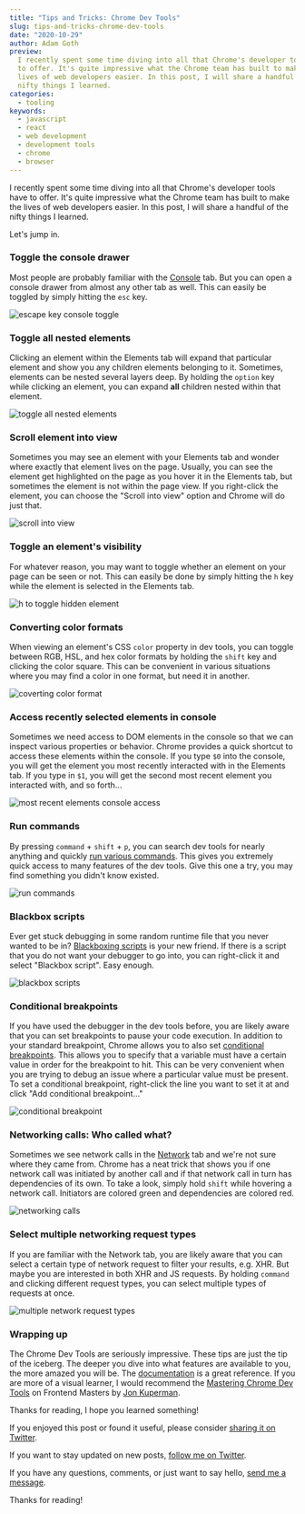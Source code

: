 ```yaml
---
title: "Tips and Tricks: Chrome Dev Tools"
slug: tips-and-tricks-chrome-dev-tools
date: "2020-10-29"
author: Adam Goth
preview:
  I recently spent some time diving into all that Chrome's developer tools have
  to offer. It's quite impressive what the Chrome team has built to make the
  lives of web developers easier. In this post, I will share a handful of the
  nifty things I learned.
categories:
  - tooling
keywords:
  - javascript
  - react
  - web development
  - development tools
  - chrome
  - browser
---
```


I recently spent some time diving into all that Chrome's developer tools have to
offer. It's quite impressive what the Chrome team has built to make the lives of
web developers easier. In this post, I will share a handful of the nifty things
I learned.

Let's jump in.

### Toggle the console drawer

Most people are probably familiar with the
[Console](https://developers.google.com/web/tools/chrome-devtools/console/reference)
tab. But you can open a console drawer from almost any other tab as well. This
can easily be toggled by simply hitting the `esc` key.

![escape key console toggle](https://media.giphy.com/media/C4nvLNDUimi984DvGl/giphy.gif)

### Toggle all nested elements

Clicking an element within the Elements tab will expand that particular element
and show you any children elements belonging to it. Sometimes, elements can be
nested several layers deep. By holding the `option` key while clicking an
element, you can expand **all** children nested within that element.

![toggle all nested elements](https://media.giphy.com/media/UCsgJYqUDCVUEg0q63/giphy.gif)

### Scroll element into view

Sometimes you may see an element with your Elements tab and wonder where exactly
that element lives on the page. Usually, you can see the element get highlighted
on the page as you hover it in the Elements tab, but sometimes the element is
not within the page view. If you right-click the element, you can choose the
"Scroll into view" option and Chrome will do just that.

![scroll into view](https://media.giphy.com/media/JK74tuyVCAyDtLcXHq/giphy.gif)

### Toggle an element's visibility

For whatever reason, you may want to toggle whether an element on your page can
be seen or not. This can easily be done by simply hitting the `h` key while the
element is selected in the Elements tab.

![h to toggle hidden element](https://media.giphy.com/media/t0ylr2sHarOQA8xuuF/giphy.gif)

### Converting color formats

When viewing an element's CSS `color` property in dev tools, you can toggle
between RGB, HSL, and hex color formats by holding the `shift` key and clicking
the color square. This can be convenient in various situations where you may
find a color in one format, but need it in another.

![coverting color format](https://media.giphy.com/media/yZQQLiyyxVdkBjHLoO/giphy.gif)

### Access recently selected elements in console

Sometimes we need access to DOM elements in the console so that we can inspect
various properties or behavior. Chrome provides a quick shortcut to access these
elements within the console. If you type `$0` into the console, you will get the
element you most recently interacted with in the Elements tab. If you type in
`$1`, you will get the second most recent element you interacted with, and so
forth...

![most recent elements console access](https://media.giphy.com/media/Fbpduv3lSKZX6eu1N5/giphy.gif)

### Run commands

By pressing `command` + `shift` + `p`, you can search dev tools for nearly
anything and quickly
[run various commands](https://developers.google.com/web/tools/chrome-devtools/command-menu).
This gives you extremely quick access to many features of the dev tools. Give
this one a try, you may find something you didn't know existed.

![run commands](https://media.giphy.com/media/diz6pCLIjt8O1hLNkK/giphy.gif)

### Blackbox scripts

Ever get stuck debugging in some random runtime file that you never wanted to be
in?
[Blackboxing scripts](https://developer.chrome.com/devtools/docs/blackboxing) is
your new friend. If there is a script that you do not want your debugger to go
into, you can right-click it and select "Blackbox script". Easy enough.

![blackbox scripts](https://media.giphy.com/media/0QiT8USJ5inJFmxEF1/giphy.gif)

### Conditional breakpoints

If you have used the debugger in the dev tools before, you are likely aware that
you can set breakpoints to pause your code execution. In addition to your
standard breakpoint, Chrome allows you to also set
[conditional breakpoints](https://developers.google.com/web/tools/chrome-devtools/javascript/breakpoints).
This allows you to specify that a variable must have a certain value in order
for the breakpoint to hit. This can be very convenient when you are trying to
debug an issue where a particular value must be present. To set a conditional
breakpoint, right-click the line you want to set it at and click "Add
conditional breakpoint..."

![conditional breakpoint](https://media.giphy.com/media/n7oOV9shQmzJTDwkNt/giphy.gif)

### Networking calls: Who called what?

Sometimes we see network calls in the
[Network](https://developers.google.com/web/tools/chrome-devtools/network/reference)
tab and we're not sure where they came from. Chrome has a neat trick that shows
you if one network call was initiated by another call and if that network call
in turn has dependencies of its own. To take a look, simply hold `shift` while
hovering a network call. Initiators are colored green and dependencies are
colored red.

![networking calls](https://media.giphy.com/media/fH8XjzbnTUDJGcHAJ4/giphy.gif)

### Select multiple networking request types

If you are familiar with the Network tab, you are likely aware that you can
select a certain type of network request to filter your results, e.g. XHR. But
maybe you are interested in both XHR and JS requests. By holding `command` and
clicking different request types, you can select multiple types of requests at
once.

![multiple network request types](https://media.giphy.com/media/C4SHhZBSYBKkMv4wrx/giphy.gif)

### Wrapping up

The Chrome Dev Tools are seriously impressive. These tips are just the tip of
the iceberg. The deeper you dive into what features are available to you, the
more amazed you will be. The
[documentation](https://developers.google.com/web/tools/chrome-devtools) is a
great reference. If you are more of a visual learner, I would recommend the
[Mastering Chrome Dev Tools](https://frontendmasters.com/courses/chrome-dev-tools/)
on Frontend Masters by [Jon Kuperman](https://twitter.com/jkup).

Thanks for reading, I hope you learned something!

If you enjoyed this post or found it useful, please consider
[sharing it on Twitter](https://twitter.com/intent/tweet?url=https%3A%2F%2Fwww.adamgoth.com%2Ftips-and-tricks-chrome-dev-tools).

If you want to stay updated on new posts,
[follow me on Twitter](https://twitter.com/intent/follow?original_referer=https%3A%2F%2Fpublish.twitter.com%2F%3FbuttonType%3DFollowButton%26query%3Dhttps%253A%252F%252Ftwitter.com%252Finit_adam%26widget%3DButton&ref_src=twsrc%5Etfw&region=follow_link&screen_name=init_adam&tw_p=followbutton).

If you have any questions, comments, or just want to say hello,
[send me a message](https://twitter.com/messages/compose?recipient_id=33618361).

Thanks for reading!

